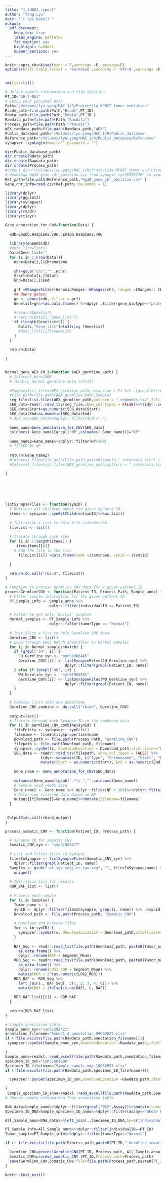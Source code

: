 ```yaml
---
title: "1_JH002_report"
author: "Yang Lyu"
date: "`r Sys.Date()`"
output:
  pdf_document:
    keep_tex: true
    latex_engine: pdflatex
    fig_caption: yes
    highlight: haddock
    number_sections: yes
---
```


```r
knitr::opts_chunk$set(echo = F,warnings =F, message=F)
options(knitr.table.format = 'markdown',encoding = 'UTF-8',warnings =F, message=F ) 
 
```


```r
rm(list=ls())
```


```r
# define sample information and file location
PT_ID="JH-2-051"
# setup your personal path
Path="/Volumes/lyu.yang/MAC_1/R/Project/14_MPNST_tumor_evolution"
Rcode_path=file.path(Path,"Rcode",PT_ID)
Rdata_path=file.path(Path,"Rdata",PT_ID )
Rawdata_path=file.path(Path,"Rawdata")
Process_path=file.path(Path,"Process")
WEX_rawdata_path=file.path(Rawdata_path,"WEX")
Public_database_path="/Volumes/lyu.yang/MAC_1/R/Public_database"
Reference_path="/Volumes/lyu.yang/MAC_1/R/Public_database/Reference"
synapser::synLogin(email="",password = "")

dir(Public_database_path)
dir.create(Rdata_path)
dir.create(Rawdata_path)
dir.create(Process_path)
#output_dir="/Volumes/lyu.yang/MAC_1/R/Project/14_MPNST_tumor_evolution/Output/JH-2-002"
# download Hg38_gene_chr_position.csv from synapse syn26376828" in your reference pathay
Ref_path=file.path(Reference_path,"Hg38_gene_chr_position.csv" )
Gene_chr_info=read.csv(Ref_path,row.names = 1)
```


```r
library(dplyr)
library(ggplot2)
library(synapser)
library(dplyr)
library(readr)
library(tidyr)

```



```r
Gene_annotation_for_CNV=function(Data) {
  
  edb=EnsDb.Hsapiens.v86::EnsDb.Hsapiens.v86
  
  library(ensembldb)
  #data_list=list()
  Data$Gene_list=""
  for (i in 1:nrow(Data)){
    nchr=Data[i,]$Chromosome
    
    chr=gsub("chr","" ,nchr)
    Start=Data[i,]$Start
    End=Data[i,]$End
    
    grf =GRangesFilter(GenomicRanges::GRanges(chr, ranges =IRanges:: IRanges(Start,End)), type = "any")
    ## Query genes:
    gn <- genes(edb, filter = grf)
    Genelist=gn%>%as.data.frame() %>%dplyr::filter(gene_biotype=="protein_coding") %>%.$gene_name
    
    #return(Genelist)
    # return(Data[i,"Gene_list"])
    if (length(Genelist>0)) {
      Data[i,"Gene_list"]=toString (Genelist)
      #data_list[[i]]=Genelist
    }
  }
  
  return(Data)
  
}


Normal_gene_WEX_CN_2=function (WEX_germline_path) {
  # Internal_bin=1000
  # loading normal germline data (chr17)
 
  #Sample=list.files(WEX_germline_path,recursive = F) %>% .[grepl(Patient_ID,.)]
  #File_path=file.path(WEX_germline_path,Sample)
  seg_file=list.files(WEX_germline_path,pattern = "_segments.tsv",full.names = T) 
  SEG_data=readr::read_tsv(seg_file,show_col_types = FALSE)%>%tidyr::separate(ID,c("Type","Chromosome","Start","End"),sep="_")
  SEG_data$Start=as.numeric(SEG_data$Start)
  SEG_data$End=as.numeric(SEG_data$End)
  # ALT_seg=SEG_data%>%dplyr::filter(ALT!=".")
  
  Gene_name=Gene_annotation_for_CNV(SEG_data)
  colnames( Gene_name)[grepl("NP",colnames( Gene_name))]="NP"
  
  Gene_name2=Gene_name%>%dplyr::filter(NP>100)
  # fILTER BY NP
  
  return(Gene_name2)
  #Interval_file=file.path(File_path,paste0(Sample,"_intervals.tsv") )  
  #Interval_file=list.files(WEX_germline_path,pattern = "_intervals.tsv",full.names = T) 
  
}






listSynapseFiles <- function(synID) {
  # Retrieve all children under the given Synapse ID
  items <- synapser::synGetChildren(synID)%>%as.list()
  
  # Initialize a list to hold file information
  fileList <- list()
  
  # Iterate through each item
  for (i in 1:length(items)) {
     item=items[[i]]
    # Add the file to the list
      fileList[[i]] =data.frame(name =item$name, synid = item$id)
    
  }
  
  return(do.call("rbind", fileList))
}
```


```r

# Function to process Germline CNV data for a given patient ID
processGermlineCNV <- function(Patient_ID, Process_Path, Sample_anno) {
  # Filter sample information for the given patient ID
  PT_Sample_info <- Sample_anno %>% 
                    dplyr::filter(individualID == Patient_ID)

  # Filter to get only 'Normal' samples
  Normal_samples <- PT_Sample_info %>% 
                    dplyr::filter(tumorType == "Normal")
 
  # Initialize a list to hold Germline CNV data
  Germline_CNV <- list()
  # Loop through each batch identifier in Normal samples
  for (i in Normal_samples$batch) {
    if (grepl("JH", i)) {
      JH_Germline_syn <- "syn61986445"
      Germline_CNV[[i]] <- listSynapseFiles(JH_Germline_syn) %>% 
                           dplyr::filter(grepl(Patient_ID, name))
    } else if (grepl("WU", i)) {
      WU_Germline_syn <- "syn61986581"
      Germline_CNV[[i]] <- listSynapseFiles(WU_Germline_syn) %>% 
                           dplyr::filter(grepl(Patient_ID, name))
    }
  }
 
  # Combine lists into one dataframe
  Germline_CNV_combine <- do.call("rbind", Germline_CNV)
 
  output=list()
  # Iterate through each Synapse ID in the combined data
  for (i in Germline_CNV_combine$synid) {
    fileEntity <- synapser:: synGet(i)
    filename <- fileEntity$properties$name
    Download_path <- file.path(Process_Path, "Germline_CNV")
    filepath <- file.path(Download_path, filename)
    synapser::synGet(i, downloadLocation = Download_path,ifcollision="keep.local")
    SEG_data <- readr::read_tsv(filepath, show_col_types = FALSE) %>%
                tidyr::separate(ID, c("Type", "Chromosome", "Start", "End"), sep = "_") %>%
                mutate(Start = as.numeric(Start), End = as.numeric(End))
    
    Gene_name <- Gene_annotation_for_CNV(SEG_data)
    
    colnames(Gene_name)=gsub(".*\\.","",colnames(Gene_name))
    # remove load reads data
    Gene_name2 <- Gene_name %>% dplyr::filter(NP > 100)%>%dplyr::filter(ALT!=".")
    # Returning filtered data based on NP
    output[[filename]]=Gene_name2%>%mutate(Filename=filename)
  }
  
 
 Output2=do.call(rbind,output)
}

process_somatic_CNV <- function(Patient_ID, Process_path) {

  # Synapse ID for somatic CNV
  Somatic_CNV_syn <- "syn61986677"
  
  # List and filter files in Synapse
  filesInSynapse <- listSynapseFiles(Somatic_CNV_syn) %>%
    dplyr::filter(grepl(Patient_ID, name))
  Samples <- gsub(".af.igv.seg|.cr.igv.seg", "", filesInSynapse$name) %>%
    unique()
  
  # Initialize list for results
  RDR_BAF_list <- list()
  
  # Process each sample
  for (i in Samples) {
    Tumor_name <- i
    synID <- dplyr::filter(filesInSynapse, grepl(i, name)) %>% .$synid
    Download_path <- file.path(Process_path, "Somatic_CNV")
    
    # Download and process files
    for (s in synID) {
      synapser::synGet(s, downloadLocation = Download_path,ifcollision="keep.local")
    }
    
    BAF_Seg <- readr::read_tsv(file.path(Download_path, paste0(Tumor_name, ".af.igv.seg"))) %>%
      as.data.frame() %>%
      dplyr::rename(BAF = Segment_Mean)
    RDR_Seg <- readr::read_tsv(file.path(Download_path, paste0(Tumor_name, ".cr.igv.seg"))) %>%
      as.data.frame() %>%
      dplyr::rename(LOG2_RDR = Segment_Mean) %>%
      mutate(RDR = 2^(as.numeric(LOG2_RDR)))
    RDR_BAF <- RDR_Seg %>%
      left_join(., BAF_Seg[, c(1, 2, 3, 4, 6)]) %>%
      mutate(BAF = ifelse(is.na(BAF), 0, BAF))
    
    RDR_BAF_list[[i]] <- RDR_BAF
  }
  
  return(RDR_BAF_list)
}
```


```r
# Sample annotation table 
Sample_anno_syn="syn52392422"
annotation_filename="Round1_4_annotation_09062023.xlsx"
if (!file.exists(file.path(Rawdata_path,annotation_filename))){
 synapser::synGet(Sample_anno_syn,downloadLocation =Rawdata_path,ifcollision="keep.local")

}
Sample_anno=readxl::read_excel(file.path(Rawdata_path,annotation_filename))
specimen_id_syn="syn52601686"
Specimen_ID_filefname="Simple_sample_map_10062023.xlsx"
if (!file.exists(file.path(Rawdata_path,Specimen_ID_filefname))){

  synapser::synGet(specimen_id_syn,downloadLocation =Rawdata_path,ifcollision="keep.local")
 
}
 Sample_specimen_ID_anno=readxl::read_excel(file.path(Rawdata_path,Specimen_ID_filefname))
# Choose sample information from annotation table

DNA_data=Sample_anno%>%dplyr::filter(grepl("WEX",Assay))%>%mutate(tumorType=gsub("normal","Normal",tumorType))
Specimen_ID_DNA=Sample_specimen_ID_anno%>%dplyr::filter(assay=="Whole Exome Sequencing")

All_Sample_anno=DNA_data%>%left_join(.,Specimen_ID_DNA,by=c("individualID","batch","tissue","tumorType"))
```


```r
PT_Sample_info=All_Sample_anno%>%dplyr::filter(individualID==PT_ID)
Tumor_sample=PT_Sample_info%>%dplyr::filter(tumorType!="Normal")
```


```r

if (! file.exists(file.path(Process_path,paste0(PT_ID,"_Germline_somatic_RD_BAF.rdata")))) {

  Germline_CNV=processGermlineCNV(PT_ID, Process_path, All_Sample_anno)
  Somatic_CNV=process_somatic_CNV (PT_ID,Process_path=Process_path)
  save(Germline_CNV,Somatic_CNV,file=file.path(Process_path,paste0(PT_ID,"_Germline_somatic_RD_BAF.rdata")))
}
```


```r
knitr::knit_exit()
```


